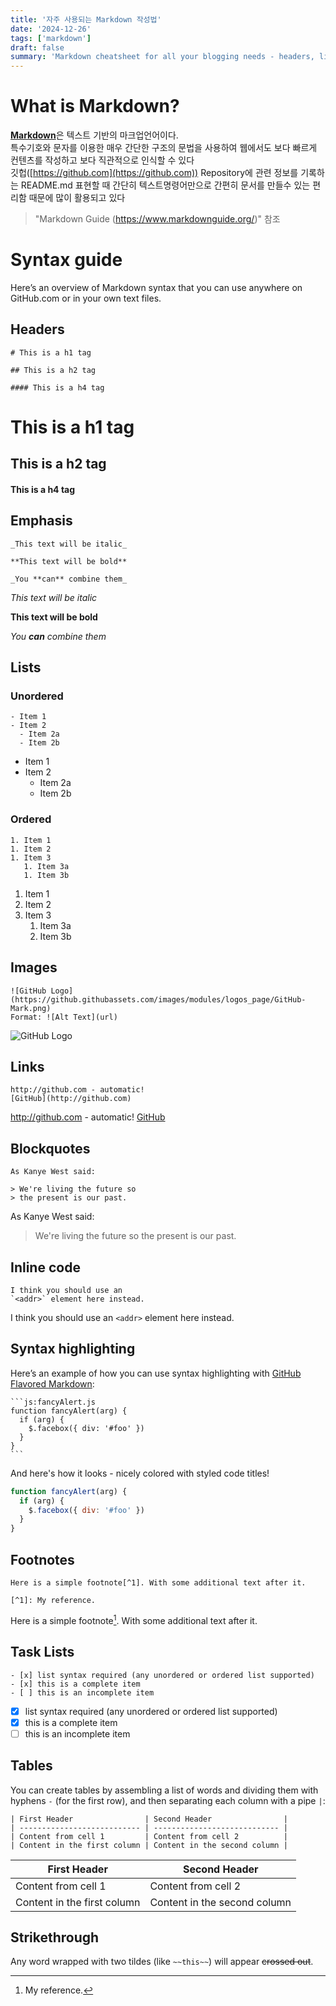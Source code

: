 ```yaml
---
title: '자주 사용되는 Markdown 작성법'
date: '2024-12-26'
tags: ['markdown']
draft: false
summary: 'Markdown cheatsheet for all your blogging needs - headers, lists, images, tables and more! An illustrated guide based on GitHub Flavored Markdown.'
---
```


# What is Markdown?

[**Markdown**](https://www.markdownguide.org/getting-started)은 텍스트 기반의 마크업언어이다.   
특수기호와 문자를 이용한 매우 간단한 구조의 문법을 사용하여 웹에서도 보다 빠르게 컨텐츠를 작성하고 보다 직관적으로 인식할 수 있다    
깃헙([https://github.com](https://github.com)) Repository에 관련 정보를 기록하는 README.md 표현할 때 간단히 텍스트명령어만으로 간편히 문서를 만들수 있는 편리함 때문에 많이 활용되고 있다

> "Markdown Guide (https://www.markdownguide.org/)" 참조 


# Syntax guide

Here’s an overview of Markdown syntax that you can use anywhere on GitHub.com or in your own text files.

## Headers

```
# This is a h1 tag

## This is a h2 tag

#### This is a h4 tag
```

# This is a h1 tag

## This is a h2 tag

#### This is a h4 tag

## Emphasis

```
_This text will be italic_

**This text will be bold**

_You **can** combine them_
```

_This text will be italic_

**This text will be bold**

_You **can** combine them_

## Lists

### Unordered

```
- Item 1
- Item 2
  - Item 2a
  - Item 2b
```

- Item 1
- Item 2
  - Item 2a
  - Item 2b

### Ordered

```
1. Item 1
1. Item 2
1. Item 3
   1. Item 3a
   1. Item 3b
```

1. Item 1
1. Item 2
1. Item 3
   1. Item 3a
   1. Item 3b

## Images

```
![GitHub Logo](https://github.githubassets.com/images/modules/logos_page/GitHub-Mark.png)
Format: ![Alt Text](url)
```

![GitHub Logo](https://github.githubassets.com/images/modules/logos_page/GitHub-Mark.png)

## Links

```
http://github.com - automatic!
[GitHub](http://github.com)
```

http://github.com - automatic!
[GitHub](http://github.com)

## Blockquotes

```
As Kanye West said:

> We're living the future so
> the present is our past.
```

As Kanye West said:

> We're living the future so
> the present is our past.

## Inline code

```
I think you should use an
`<addr>` element here instead.
```

I think you should use an
`<addr>` element here instead.

## Syntax highlighting

Here’s an example of how you can use syntax highlighting with [GitHub Flavored Markdown](https://help.github.com/articles/basic-writing-and-formatting-syntax/):

````
```js:fancyAlert.js
function fancyAlert(arg) {
  if (arg) {
    $.facebox({ div: '#foo' })
  }
}
```
````

And here's how it looks - nicely colored with styled code titles!

```js:fancyAlert.js
function fancyAlert(arg) {
  if (arg) {
    $.facebox({ div: '#foo' })
  }
}
```

## Footnotes

```
Here is a simple footnote[^1]. With some additional text after it.

[^1]: My reference.
```

Here is a simple footnote[^1]. With some additional text after it.

[^1]: My reference.

## Task Lists

```
- [x] list syntax required (any unordered or ordered list supported)
- [x] this is a complete item
- [ ] this is an incomplete item
```

- [x] list syntax required (any unordered or ordered list supported)
- [x] this is a complete item
- [ ] this is an incomplete item

## Tables

You can create tables by assembling a list of words and dividing them with hyphens `-` (for the first row), and then separating each column with a pipe `|`:

```
| First Header                | Second Header                |
| --------------------------- | ---------------------------- |
| Content from cell 1         | Content from cell 2          |
| Content in the first column | Content in the second column |
```

| First Header                | Second Header                |
| --------------------------- | ---------------------------- |
| Content from cell 1         | Content from cell 2          |
| Content in the first column | Content in the second column |

## Strikethrough

Any word wrapped with two tildes (like `~~this~~`) will appear ~~crossed out~~.